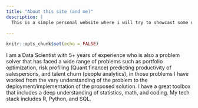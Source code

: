 ```yaml
---
title: "About this site (and me)"
description: |
  This is a simple personal website where i will try to showcast some of my projects.
  
---
```


```r
knitr::opts_chunk$set(echo = FALSE)
```

I am a Data Scientist with 5+ years of experience who is also a problem solver that has faced a wide range of problems such as portfolio optimization, risk profiling (Quant finance) predicting productivity of salespersons, and talent churn (people analytics), in those problems I have worked from the very understanding of the problem to the deployment/implementation of the proposed solution.
I have a great toolbox that includes a deep understanding of statistics, math, and coding. My tech stack includes R, Python, and SQL.